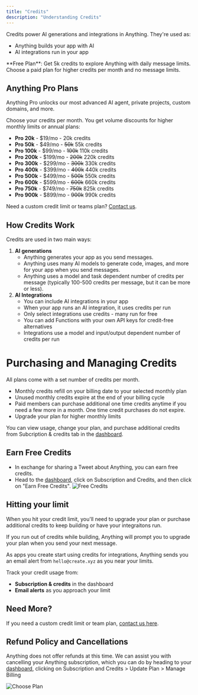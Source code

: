 ```yaml
---
title: "Credits"
description: "Understanding Credits"
---
```


Credits power AI generations and integrations in Anything. They're used as:

- Anything builds your app with AI
- AI integrations run in your app

<Info>
  **Free Plan**: Get 5k credits to explore Anything with daily message limits. Choose a paid plan for higher credits per month and no message limits.
</Info>

## Anything Pro Plans

Anything Pro unlocks our most advanced AI agent, private projects, custom domains, and more.

Choose your credits per month. You get volume discounts for higher monthly limits or annual plans:

- **Pro 20k** - \$19/mo - 20k credits
- **Pro 50k** - \$49/mo - ~~50k~~ 55k credits
- **Pro 100k** - \$99/mo - ~~100k~~ 110k credits
- **Pro 200k** - \$199/mo - ~~200k~~ 220k credits
- **Pro 300k** - \$299/mo - ~~300k~~ 330k credits
- **Pro 400k** - \$399/mo - ~~400k~~ 440k credits
- **Pro 500k** - \$499/mo - ~~500k~~ 550k credits
- **Pro 600k** - \$599/mo - ~~600k~~ 660k credits
- **Pro 750k** - \$749/mo - ~~750k~~ 825k credits
- **Pro 900k** - \$899/mo - ~~900k~~ 990k credits

Need a custom credit limit or teams plan? [Contact us](https://n95j344rku9.typeform.com/to/KXvf3tZG).

## How Credits Work

Credits are used in two main ways:

1. **AI generations**
   - Anything generates your app as you send messages.
   - Anything uses many AI models to generate code, images, and more for your app when you send messages.
   - Anything uses a model and task dependent number of credits per message (typically 100-500 credits per message, but it can be more or less).
2. **AI Integrations**
   - You can include AI integrations in your app
   - When your app runs an AI integration, it uses credits per run
   - Only select integrations use credits - many run for free
   - You can add Functions with your own API keys for credit-free alternatives
   - Integrations use a model and input/output dependent number of credits per run

# Purchasing and Managing Credits

All plans come with a set number of credits per month.

- Monthly credits refill on your billing date to your selected monthly plan
- Unused monthly credits expire at the end of your billing cycle
- Paid members can purchase additional one time credits anytime if you need a few more in a month. One time credit purchases do not expire.
- Upgrade your plan for higher monthly limits

You can view usage, change your plan, and purchase additional credits from Subcription & credits tab in the [dashboard](https://create.xyz/dashboard).

## Earn Free Credits
- In exchange for sharing a Tweet about Anything, you can earn free credits. 
- Head to the [dashboard](https://createanything.com/dashboard), click on Subscription and Credits, and then click on "Earn Free Credits".
![Free Credits](/images/freecredits.png)

## Hitting your limit

When you hit your credit limit, you'll need to upgrade your plan or purchase additional credits to keep building or have your integraitons run.

If you run out of credits while building, Anything will prompt you to upgrade your plan when you send your next message.

As apps you create start using credits for integrations, Anything sends you an email alert from `hello@create.xyz` as you near your limits.

Track your credit usage from:

- **Subscription & credits** in the dashboard
- **Email alerts** as you approach your limit

## Need More?

If you need a custom credit limit or team plan, [contact us here](https://n95j344rku9.typeform.com/to/KXvf3tZG).

## **Refund Policy and Cancellations**

Anything does not offer refunds at this time. We can assist you with cancelling your Anything subscription, which you can do by heading to your [dashboard](https://app.create.xyz), clicking on Subscription and Credits \> Update Plan \> Manage Billing

![Choose Plan](/images/updateplan.png)